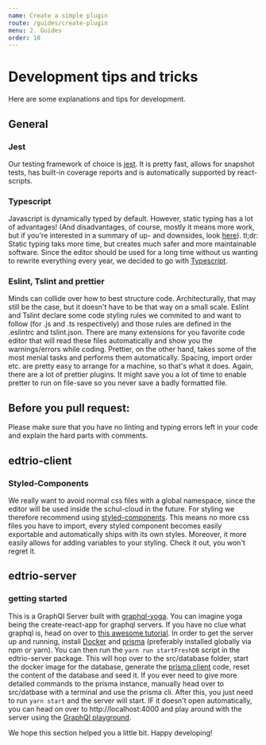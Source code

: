 ```yaml
---
name: Create a simple plugin
route: /guides/create-plugin
menu: 2. Guides
order: 10
---
```


# Development tips and tricks

Here are some explanations and tips for development.

## General

### Jest

Our testing framework of choice is [jest](https://jestjs.io/). It is pretty fast, allows for snapshot tests, has built-in coverage reports and is automatically supported by react-scripts.

### Typescript

Javascript is dynamically typed by default. However, static typing has a lot of advantages! (And disadvantages, of course, mostly it means more work, but if you're interested in a summary of up- and downsides, look [here](https://medium.freecodecamp.org/why-use-static-types-in-javascript-part-2-part-3-be699ee7be60)).
tl;dr: Static typing taks more time, but creates much safer and more maintainable software. Since the editor should be used for a long time without us wanting to rewrite everything every year, we decided to go with [Typescript](https://www.typescriptlang.org/).

### Eslint, Tslint and prettier

Minds can collide over how to best structure code. Architecturally, that may still be the case, but it doesn't have to be that way on a small scale. Eslint and Tslint declare some code styling rules we commited to and want to follow (for .js and .ts respectively) and those rules are defined in the .eslintrc and tslint.json. There are many extensions for you favorite code editor that will read these files automatically and show you the warnings/errors while coding.
Prettier, on the other hand, takes some of the most menial tasks and performs them automatically. Spacing, import order etc. are pretty easy to arrange for a machine, so that's what it does. Again, there are a lot of prettier plugins. It might save you a lot of time to enable pretter to run on file-save so you never save a badly formatted file.

## Before you pull request:

Please make sure that you have no linting and typing errors left in your code and explain the hard parts with comments.

## edtrio-client

### Styled-Components

We really want to avoid normal css files with a global namespace, since the editor will be used inside the schul-cloud in the future.
For styling we therefore recommend using [styled-components](https://www.styled-components.com/). This means no more css files you have to import, every styled component becomes easily exportable and automatically ships with its own styles. Moreover, it more easily allows for adding variables to your styling. Check it out, you won't regret it.

## edtrio-server

### getting started

This is a GraphQl Server built with [graphql-yoga](https://github.com/prisma/graphql-yoga). You can imagine yoga being the create-react-app for graphql servers. If you have no clue what graphql is, head on over to [this awesome tutorial](https://www.howtographql.com/).
In order to get the server up and running, install [Docker](https://store.docker.com/editions/community/) and [prisma](https://www.prisma.io/) (preferably installed globally via npm or yarn).
You can then run the `yarn run startFreshDB` script in the edtrio-server package. This will hop over to the src/database folder, start the docker image for the database, generate the [prisma client](https://www.prisma.io/docs/prisma-client/) code, reset the content of the database and seed it. If you ever need to give more detailed commands to the prisma instance, manually head over to src/datbase with a terminal and use the prisma cli.
After this, you just need to run `yarn start` and the server will start. IF it doesn't open automatically, you can head on over to http://localhost:4000 and play around with the server using the [GraphQl playground](https://github.com/prisma/graphql-playground).

We hope this section helped you a little bit. Happy developing!
